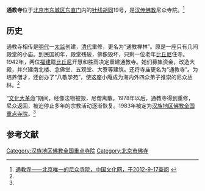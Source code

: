 {{Coord|39.9442873|116.4262588|type:landmark_region:CN-11_source:GoogleMaps|display=title}}
{{文物保护单位
| 级别 = 市县级
| 省名 = 北京市
| 市/县名 = 北京市东城区
| 图片 = 
| 名称 = 通教寺
| 编号 = 1-？
| 分类 = 古建筑
| 所在 = [[针线胡同|针线胡同]]19号
| 时代 = [[明|明]]、[[清|清]]
| 登录 = 1984年1月10日
}}

'''通教寺'''位于[[北京市|北京市]][[东城区_(北京市)|东城区]][[东直门|东直门]]内的[[针线胡同|针线胡同]]19号，是[[汉传佛教|汉传佛教]]尼众寺院。<ref name=zgwh>[http://www.chinaculture.org/gb/cn_zgwh/2004-06/28/content_53240.htm 通教寺——北京唯一的尼众寺院，中国文化网，于2012-9-17查阅] {{webarchive|url=https://web.archive.org/web/20090614060049/http://www.chinaculture.org/gb/cn_zgwh/2004-06/28/content_53240.htm |date=2009-06-14 }}</ref>

==历史==
通教寺相传是[[明代|明代]]一[[太监|太监]]创建，[[清代|清代]]重修，更名为“通教禅林”。原是一座只有几间殿堂的小庙。到民国初年，殿堂残破，佛像毁坏，只剩一位老年[[比丘尼|比丘尼]]住寺。1942年，两位[[福建|福建]]籍[[比丘尼|比丘尼]]开慧和胜雨决定重建通教寺。她们募集资金，改造大殿，并兴建南北楼、念佛堂、五观堂、大寮等建筑。还将寺庙更名为“通教寺”。为培养僧才，还创办了“八敬学苑”，使这座小庵成为海内外四众弟子推崇的尼众丛林。<ref name=zgwh/>

“[[文化大革命|文化大革命]]”期间，经像法物被毁，尼僧离散。1978年以后，通教寺得到重修，尼众返回，被迫停止多年的宗教活动逐渐恢复。1983年被定为[[汉族地区佛教全国重点寺院|汉族地区佛教全国重点寺院]]。<ref name=zgwh/>

==参考文献==
{{reflist}}

{{China-buddhism-temple}} 
[[Category:汉族地区佛教全国重点寺院|Category:汉族地区佛教全国重点寺院]]
[[Category:北京市佛寺|Category:北京市佛寺]]